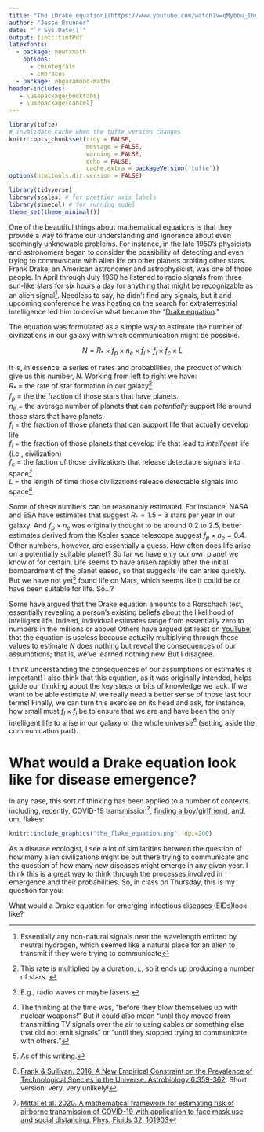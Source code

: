 ```yaml
---
title: "The [Drake equation](https://www.youtube.com/watch?v=qMybbu_1hAY) and EIDs"
author: "Jesse Brunner"
date: "`r Sys.Date()`"
output: tint::tintPdf
latexfonts:
  - package: newtxmath
    options: 
      - cmintegrals
      - cmbraces
  - package: ebgaramond-maths
header-includes:
   - \usepackage{booktabs}
   - \usepackage{cancel}
---
```


```r
library(tufte)
# invalidate cache when the tufte version changes
knitr::opts_chunk$set(tidy = FALSE, 
                      message = FALSE, 
                      warning = FALSE,
                      echo = FALSE,
                      cache.extra = packageVersion('tufte'))
options(htmltools.dir.version = FALSE)
```

```r
library(tidyverse)
library(scales) # for prettier axis labels
library(simecol) # for running model 
theme_set(theme_minimal())
```

One of the beautiful things about mathematical equations is that they provide a way to frame our understanding and ignorance about even seemingly unknowable problems. For instance, in the late 1950's physicists and astronomers began to consider the possibility of detecting and even trying to communicate with alien life on other planets orbiting other stars. Frank Drake, an American astronomer and astrophysicist, was one of those people. In April through July 1960 he listened to radio signals from three sun-like stars for six hours a day for anything that might be recognizable as an alien signal^[Essentially any non-natural signals near the wavelength emitted by neutral hydrogen, which seemed like a natural place for an alien to transmit if they were trying to communicate]. Needless to say, he didn't find any signals, but it and upcoming conference he was hosting on the search for extraterrestrial intelligence led him to devise what became the "[Drake equation](https://en.wikipedia.org/wiki/Drake_equation)." 

The equation was formulated as a simple way to estimate the number of civilizations in our galaxy with which communication might be possible. 

$$
N =   R_*  \times f_p \times n_e \times f_l \times f_i \times f_c \times L 
$$

It is, in essence, a series of rates and probabilities, the product of which give us this number, $N$. Working from left to right we have:  
$R_*$ = the rate of star formation in our galaxy^[This rate is multiplied by a duration, $L$, so it ends up producing a number of stars. ]  
$f_p$ = the the fraction of those stars that have planets.  
$n_e$ = the average number of planets that can _potentially_ support life around those stars that have planets.  
$f_l$ = the fraction of those planets that can support life that actually develop life  
$f_i$ = the fraction of those planets that develop life that lead to _intelligent_ life (i.e., civilization)   
$f_c$ = the faction of those civilizations that release detectable signals into space^[E.g., radio waves or maybe lasers.]  
$L$ = the length of time those civilizations release detectable signals into space^[The thinking at the time was, "before they blow themselves up with nuclear weapons!" But it could also mean "until they moved from transmitting TV signals over the air to using cables or something else that did not emit signals" or "until they stopped trying to communicate with others."]

Some of these numbers can be reasonably estimated. For instance, NASA and ESA have estimates that suggest $R_* =1.5-3$ stars per year in our galaxy. And $f_p \times n_e$ was originally thought to be around 0.2 to 2.5, better estimates derived from the Kepler space telescope suggest $f_p \times n_e = 0.4$. Other numbers, however, are essentially a guess. How often does life arise on a potentially suitable planet? So far we have only our own planet we know of for certain. Life seems to have arisen rapidly after the initial bombardment of the planet eased, so that suggests life can arise quickly. But we have not yet^[As of this writing.] found life on Mars, which seems like it could be or have been suitable for life. So...? 

Some have argued that the Drake equation amounts to a Rorschach test, essentially revealing a person's existing beliefs about the likelihood of intelligent life. Indeed, individual estimates range from essentially zero to numbers in the millions or above! Others have argued (at least on [YouTube](https://www.youtube.com/watch?v=B8-k8ZoMaa0)) that the equation is useless because actually multiplying through these values to estimate $N$ does nothing but reveal the consequences of our assumptions; that is, we've learned nothing new. But I disagree. 

I think understanding the consequences of our assumptions or estimates is important! I also think that this equation, as it was originally intended, helps guide our thinking about the key steps or bits of knowledge we lack. If we want to be able estimate $N$, we really need a better sense of those last four terms! Finally, we can turn this exercise on its head and ask, for instance, how small must $f_l \times f_i$ be to ensure that we are and have been the only intelligent life to arise in our galaxy or the whole universe^[[Frank & Sullivan. 2016. A New Empirical Constraint on the Prevalence of Technological Species in the Universe. Astrobiology 6:359-362](https://pubmed.ncbi.nlm.nih.gov/27105054/). Short version: very, very unlikely!] (setting aside the communication part). 

# What would a Drake equation look like for disease emergence?

In any case, this sort of thinking has been applied to a number of contexts including, recently, COVID-19 transmission^[[Mittal et al. 2020. A mathematical framework for estimating risk of airborne transmission of COVID-19 with application to face mask use and social distancing. Phys. Fluids 32, 101903](https://aip.scitation.org/doi/10.1063/5.0025476)], [finding a boy/girlfriend](https://www.youtube.com/embed/ClPPSry8bBw?hl=en), and, um, flakes:



```r

knitr::include_graphics("the_flake_equation.png", dpi=200)
```


As a disease ecologist, I see a lot of similarities between the question of how many alien civilizations might be out there trying to communicate and the question of how many new diseases might emerge in any given year. I think this is a great way to think through the processes involved in emergence and their probabilities. So, in class on Thursday, this is my question for you:

What would a Drake equation for emerging infectious diseases (EIDs)look like?
